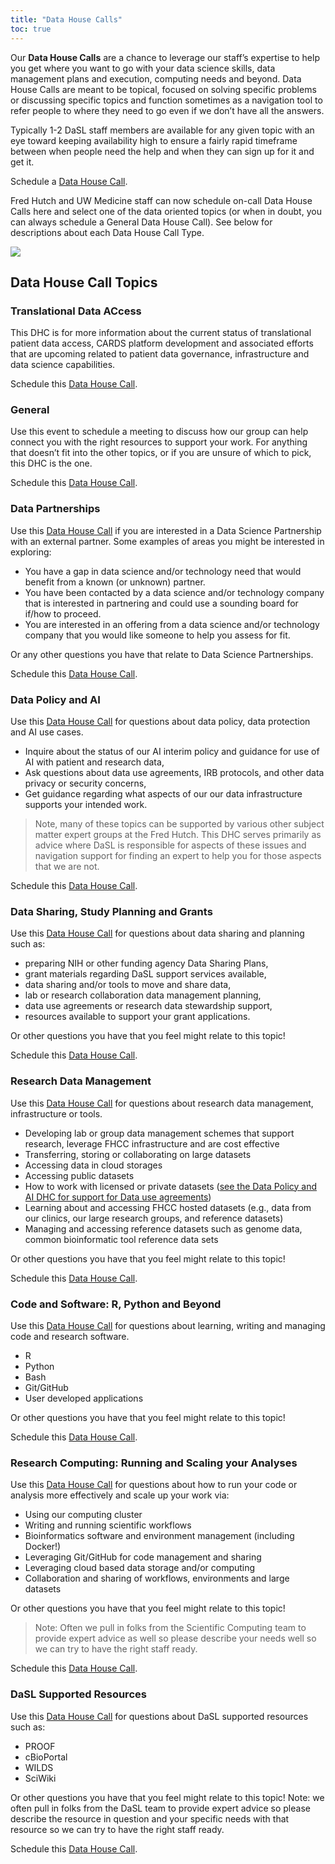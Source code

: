 ```yaml
---
title: "Data House Calls"
toc: true
---
```


Our **Data House Calls** are a chance to leverage our staff's expertise to help you get where you want to go with your data science skills, data management plans and execution, computing needs and beyond. Data House Calls are meant to be topical, focused on solving specific problems or discussing specific topics and function sometimes as a navigation tool to refer people to where they need to go even if we don’t have all the answers.  

Typically 1-2 DaSL staff members are available for any given topic with an eye toward keeping availability high to ensure a fairly rapid timeframe between when people need the help and when they can sign up for it and get it.

:::: {layout="[ 70, 30 ]"}
::: {#first-column}


::: {.callout-tip appearance="simple"}
Schedule a [Data House Call](https://calendly.com/data-house-calls).  
:::
Fred Hutch and UW Medicine staff can now schedule on-call Data House Calls here and select one of the data oriented topics (or when in doubt, you can always schedule a General Data House Call). See below for descriptions about each Data House Call Type.  
:::


::: {#second-column}


![](../img/DaSLHouseCalls-lucy.png)

:::
::::


## Data House Call Topics

### Translational Data ACcess

This DHC is for more information about the current status of translational patient data access, CARDS platform development and associated efforts that are upcoming related to patient data governance, infrastructure and data science capabilities. 

::: {.callout-tip appearance="simple"}
Schedule this [Data House Call](https://calendly.com/data-house-calls/cards).  
:::

### General
Use this event to schedule a meeting to discuss how our group can help connect you with the right resources to support your work. For anything that doesn't fit into the other topics, or if you are unsure of which to pick, this DHC is the one.

::: {.callout-tip appearance="simple"}
Schedule this [Data House Call](https://calendly.com/data-house-calls/misc).  
:::
### Data Partnerships

Use this [Data House Call](https://calendly.com/data-house-calls/partnerships) if you are interested in a Data Science Partnership with an external partner. Some examples of areas you might be interested in exploring:

- You have a gap in data science and/or technology need that would benefit from a known (or unknown) partner.
- You have been contacted by a data science and/or technology company that is interested in partnering and could use a sounding board for if/how to proceed.
- You are interested in an offering from a data science and/or technology company that you would like someone to help you assess for fit.

Or any other questions you have that relate to Data Science Partnerships.



::: {.callout-tip appearance="simple"}
Schedule this [Data House Call](https://calendly.com/data-house-calls/partnerships).  
:::
### Data Policy and AI

Use this [Data House Call](https://calendly.com/data-house-calls/data-policy) for questions about data policy, data protection and AI use cases.

- Inquire about the status of our AI interim policy and guidance for use of AI with patient and research data,
- Ask questions about data use agreements, IRB protocols, and other data privacy or security concerns,
- Get guidance regarding what aspects of our our data infrastructure supports your intended work.


>Note, many of these topics can be supported by various other subject matter expert groups at the Fred Hutch. This DHC serves primarily as advice where DaSL is responsible for aspects of these issues and navigation support for finding an expert to help you for those aspects that we are not.


::: {.callout-tip appearance="simple"}
Schedule this [Data House Call](https://calendly.com/data-house-calls/data-policy).  
:::
### Data Sharing, Study Planning and Grants


Use this [Data House Call](https://calendly.com/data-house-calls/sharing) for questions about data sharing and planning such as:

- preparing NIH or other funding agency Data Sharing Plans,
- grant materials regarding DaSL support services available,
- data sharing and/or tools to move and share data,
- lab or research collaboration data management planning,
- data use agreements or research data stewardship support,
- resources available to support your grant applications.

Or other questions you have that you feel might relate to this topic!


::: {.callout-tip appearance="simple"}
Schedule this [Data House Call](https://calendly.com/data-house-calls/sharing).  
:::


### Research Data Management


Use this [Data House Call](https://calendly.com/data-house-calls/management) for questions about research data management, infrastructure or tools.


- Developing lab or group data management schemes that support research, leverage FHCC infrastructure and are cost effective
- Transferring, storing or collaborating on large datasets
- Accessing data in cloud storages
- Accessing public datasets
- How to work with licensed or private datasets ([see the Data Policy and AI DHC for support for Data use agreements](programs/dhc.qmd#data-policy-and-ai))
- Learning about and accessing FHCC hosted datasets (e.g., data from our clinics, our large research groups, and reference datasets)
- Managing and accessing reference datasets such as genome data, common bioinformatic tool reference data sets

Or other questions you have that you feel might relate to this topic!



::: {.callout-tip appearance="simple"}
Schedule this [Data House Call](https://calendly.com/data-house-calls/management).  
:::
### Code and Software: R, Python and Beyond
Use this [Data House Call](https://calendly.com/data-house-calls/code) for questions about learning, writing and managing code and research software.

- R
- Python
- Bash
- Git/GitHub
- User developed applications

Or other questions you have that you feel might relate to this topic!

::: {.callout-tip appearance="simple"}
Schedule this [Data House Call](https://calendly.com/data-house-calls/code).  
:::
### Research Computing: Running and Scaling your Analyses

Use this [Data House Call](https://calendly.com/data-house-calls/computing) for questions about how to run your code or analysis more effectively and scale up your work via:

- Using our computing cluster
- Writing and running scientific workflows
- Bioinformatics software and environment management (including Docker!)
- Leveraging Git/GitHub for code management and sharing
- Leveraging cloud based data storage and/or computing
- Collaboration and sharing of workflows, environments and large datasets

Or other questions you have that you feel might relate to this topic!  

>Note: Often we pull in folks from the Scientific Computing team to provide expert advice as well so please describe your needs well so we can try to have the right staff ready.



::: {.callout-tip appearance="simple"}
Schedule this [Data House Call](https://calendly.com/data-house-calls/computing).  
:::


### DaSL Supported Resources

Use this [Data House Call](https://calendly.com/data-house-calls/resources) for questions about DaSL supported resources such as:

- PROOF
- cBioPortal
- WILDS
- SciWiki

Or other questions you have that you feel might relate to this topic! Note: we often pull in folks from the DaSL team to provide expert advice so please describe the resource in question and your specific needs with that resource so we can try to have the right staff ready.

::: {.callout-tip appearance="simple"}
Schedule this [Data House Call](https://calendly.com/data-house-calls/resources).  
:::


